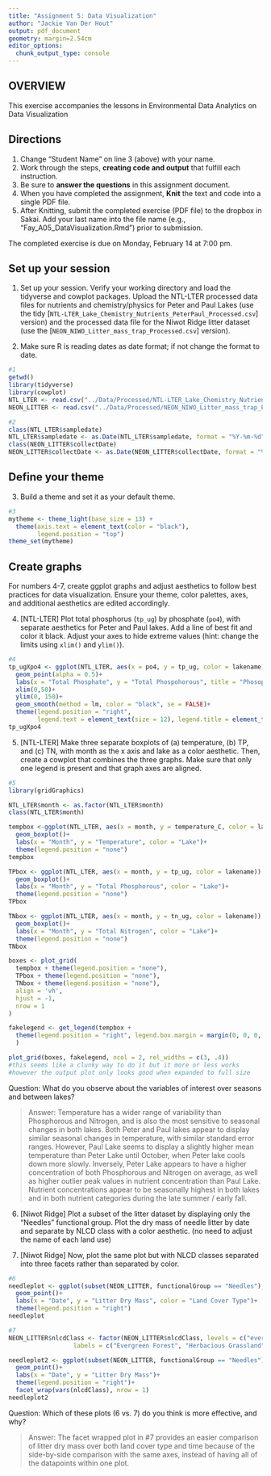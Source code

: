 ```yaml
---
title: "Assignment 5: Data Visualization"
author: "Jackie Van Der Hout"
output: pdf_document
geometry: margin=2.54cm
editor_options: 
  chunk_output_type: console
---
```


## OVERVIEW

This exercise accompanies the lessons in Environmental Data Analytics on Data Visualization 

## Directions
1. Change "Student Name" on line 3 (above) with your name.
2. Work through the steps, **creating code and output** that fulfill each instruction.
3. Be sure to **answer the questions** in this assignment document.
4. When you have completed the assignment, **Knit** the text and code into a single PDF file.
5. After Knitting, submit the completed exercise (PDF file) to the dropbox in Sakai. Add your last name into the file name (e.g., "Fay_A05_DataVisualization.Rmd") prior to submission.

The completed exercise is due on Monday, February 14 at 7:00 pm.



## Set up your session 
1. Set up your session. Verify your working directory and load the tidyverse 
and cowplot packages. Upload the NTL-LTER processed data files for nutrients 
and chemistry/physics for Peter and Paul Lakes (use the tidy 
[`NTL-LTER_Lake_Chemistry_Nutrients_PeterPaul_Processed.csv`] version) and 
the processed data file for the Niwot Ridge litter dataset (use the [`NEON_NIWO_Litter_mass_trap_Processed.csv`] version). 

2. Make sure R is reading dates as date format; if not change the format to date.

```r
#1 
getwd()
library(tidyverse)
library(cowplot)
NTL_LTER <- read.csv("../Data/Processed/NTL-LTER_Lake_Chemistry_Nutrients_PeterPaul_Processed.csv", stringsAsFactors = TRUE)
NEON_LITTER <- read.csv("../Data/Processed/NEON_NIWO_Litter_mass_trap_Processed.csv", stringsAsFactors = TRUE)

#2
class(NTL_LTER$sampledate)
NTL_LTER$sampledate <- as.Date(NTL_LTER$sampledate, format = "%Y-%m-%d")
class(NEON_LITTER$collectDate)
NEON_LITTER$collectDate <- as.Date(NEON_LITTER$collectDate, format = "%Y-%m-%d")
```
## Define your theme
3. Build a theme and set it as your default theme.

```r
#3
mytheme <- theme_light(base_size = 13) +
  theme(axis.text = element_text(color = "black"), 
        legend.position = "top")
theme_set(mytheme)
```

## Create graphs
For numbers 4-7, create ggplot graphs and adjust aesthetics to follow best practices for data visualization. Ensure your theme, color palettes, axes, and additional aesthetics are edited accordingly.

4. [NTL-LTER] Plot total phosphorus (`tp_ug`) by phosphate (`po4`), with separate aesthetics for Peter and Paul lakes. Add a line of best fit and color it black. Adjust your axes to hide extreme values (hint: change the limits using `xlim()` and `ylim()`).

```r
#4
tp_ugXpo4 <- ggplot(NTL_LTER, aes(x = po4, y = tp_ug, color = lakename))+
  geom_point(alpha = 0.5)+
  labs(x = "Total Phosphate", y = "Total Phospohorous", title = "Phosophorous and Phosphate in Peter and Paul Lakes", color = "Lake")+
  xlim(0,50)+
  ylim(0, 150)+
  geom_smooth(method = lm, color = "black", se = FALSE)+
  theme(legend.position = "right", 
        legend.text = element_text(size = 12), legend.title = element_text(size = 12))
tp_ugXpo4
```


5. [NTL-LTER] Make three separate boxplots of (a) temperature, (b) TP, and (c) TN, with month as the x axis and lake as a color aesthetic. Then, create a cowplot that combines the three graphs. Make sure that only one legend is present and that graph axes are aligned.

```r
#5
library(gridGraphics)

NTL_LTER$month <- as.factor(NTL_LTER$month)
class(NTL_LTER$month)

tempbox <-ggplot(NTL_LTER, aes(x = month, y = temperature_C, color = lakename)) +
  geom_boxplot()+
  labs(x = "Month", y = "Temperature", color = "Lake")+
  theme(legend.position = "none")
tempbox   

TPbox <- ggplot(NTL_LTER, aes(x = month, y = tp_ug, color = lakename)) +
  geom_boxplot()+
  labs(x = "Month", y = "Total Phosphorous", color = "Lake")+
  theme(legend.position = "none")
TPbox

TNbox <- ggplot(NTL_LTER, aes(x = month, y = tn_ug, color = lakename)) +
  geom_boxplot()+
  labs(x = "Month", y = "Total Nitrogen", color = "Lake")+
  theme(legend.position = "none")
TNbox   

boxes <- plot_grid(
  tempbox + theme(legend.position = "none"),
  TPbox + theme(legend.position = "none"),
  TNbox + theme(legend.position = "none"),
  align = 'vh',
  hjust = -1,
  nrow = 1
)

fakelegend <- get_legend(tempbox +
  theme(legend.position = "right", legend.box.margin = margin(0, 0, 0, 1))
  )

plot_grid(boxes, fakelegend, ncol = 2, rel_widths = c(3, .4))
#this seems like a clunky way to do it but it more or less works
#however the output plot only looks good when expanded to full size 
```

Question: What do you observe about the variables of interest over seasons and between lakes? 

> Answer: Temperature has a wider range of variability than Phosphorous and Nitrogen, and is also the most sensitive to seasonal changes in both lakes. Both Peter and Paul lakes appear to display similar seasonal changes in temperature, with similar standard error ranges. However, Paul Lake seems to display a slightly higher mean temperature than Peter Lake until October, when Peter lake cools down more slowly. Inversely, Peter Lake appears to have a higher concentration of both Phosphorous and Nitrogen on average, as well as higher outlier peak values in nutrient concentration than Paul Lake. Nutrient concentrations appear to be seasonally highest in both lakes and in both nutrient categories during the late summer / early fall. 

6. [Niwot Ridge] Plot a subset of the litter dataset by displaying only the "Needles" functional group. Plot the dry mass of needle litter by date and separate by NLCD class with a color aesthetic. (no need to adjust the name of each land use)

7. [Niwot Ridge] Now, plot the same plot but with NLCD classes separated into three facets rather than separated by color. 

```r
#6
needleplot <- ggplot(subset(NEON_LITTER, functionalGroup == "Needles"), aes(x = collectDate, y = dryMass, color = nlcdClass))+
  geom_point()+
  labs(x = "Date", y = "Litter Dry Mass", color = "Land Cover Type")+
  theme(legend.position = "right")
needleplot

#7
NEON_LITTER$nlcdClass <- factor(NEON_LITTER$nlcdClass, levels = c("evergreenForest", "grasslandHerbaceous", "shrubScrub"), 
                  labels = c("Evergreen Forest", "Herbacious Grassland", "Shrublands"))

needleplot2 <- ggplot(subset(NEON_LITTER, functionalGroup == "Needles"), aes(x = collectDate, y = dryMass))+
  geom_point()+
  labs(x = "Date", y = "Litter Dry Mass")+
  theme(legend.position = "right")+
  facet_wrap(vars(nlcdClass), nrow = 1)
needleplot2
```
Question: Which of these plots (6 vs. 7) do you think is more effective, and why? 

> Answer: The facet wrapped plot in #7 provides an easier comparison of litter dry mass over both land cover type and time because of the side-by-side comparison with the same axes, instead of having all of the datapoints within one plot. 
